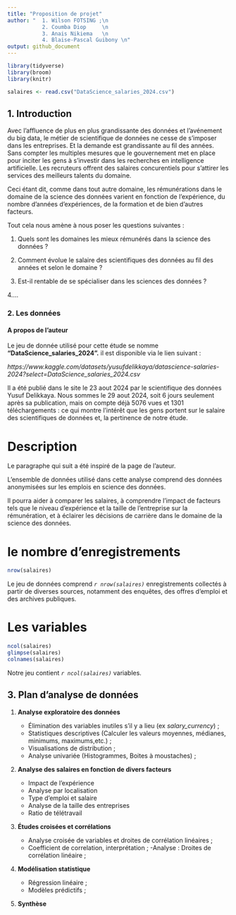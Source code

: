 ```yaml
---
title: "Proposition de projet"
author: "  1. Wilson FOTSING ;\n
           2. Coumba Diop     \n
           3. Anais Nikiema   \n
           4. Blaise-Pascal Guibony \n"
output: github_document
---
```


```r
library(tidyverse)
library(broom)
library(knitr)
```

```r
salaires <- read.csv("DataScience_salaries_2024.csv")
```


## 1. Introduction

Avec l'affluence de plus en plus grandissante des données et l'avénement du big data, le métier de scientifique de données ne cesse de s'imposer dans les entreprises. Et la demande est grandissante au fil des années. Sans compter les multiples mesures que le gouvernement met en place pour inciter les gens à s'investir dans les recherches en intelligence artificielle.
Les recruteurs offrent des salaires concurentiels pour s'attirer les services des meilleurs talents du domaine. 

Ceci étant dit, comme dans tout autre domaine, les rémunérations dans le domaine de la science des données varient en fonction de l'expérience, du nombre d'années d'expériences, de la formation et de bien d'autres facteurs.

Tout cela nous amène à nous poser les questions suivantes :
 
 1. Quels sont les domaines les mieux rémunérés dans la science des données ? 
 
 2. Comment évolue le salaire des scientifiques des données au fil des années et selon le domaine ?
 
 3. Est-il rentable de se spécialiser dans les sciences des données ?
 
 4.... 



### 2. Les données

#### A propos de l'auteur

Le jeu de donnée utilisé pour cette étude se nomme **"DataScience_salaries_2024".** il est disponible via le lien suivant : 

*https://www.kaggle.com/datasets/yusufdelikkaya/datascience-salaries-2024?select=DataScience_salaries_2024.csv*

Il a été publié dans le site le 23 aout 2024 par le scientifique des données Yusuf Delikkaya. Nous sommes le 29 aout 2024, soit 6 jours seulement
après sa publication, mais on compte déjà 5076 vues et 1301 téléchargements : ce qui montre  l'intérêt que les gens portent sur le salaire des scientifiques de données et, la pertinence de notre étude.


# Description 

Le paragraphe qui suit a été inspiré de la page de l'auteur.

L'ensemble de données utilisé dans cette analyse comprend des données anonymisées 
sur les emplois en science des données.

Il pourra aider à comparer les salaires, à comprendre l'impact de facteurs tels que 
le niveau d'expérience et la taille de l'entreprise sur la rémunération, et à éclairer les décisions de carrière dans le domaine de la science des données.
 
# le nombre d'enregistrements
```r
nrow(salaires)
```
Le jeu de données comprend *`r nrow(salaires)`* enregistrements collectés à partir de diverses sources, notamment des enquêtes, des offres d'emploi et des archives publiques.
 
# Les variables
```r
ncol(salaires)
glimpse(salaires)
colnames(salaires)

```
Notre jeu contient *`r ncol(salaires)`* variables. 



## 3. Plan d'analyse de données
1. **Analyse exploratoire des données**
   - Élimination des variables inutiles s'il y a lieu (ex *salary_currency*) ;
   - Statistiques descriptives (Calculer les valeurs moyennes, médianes, minimums, maximums,etc.) ;
   - Visualisations de distribution ;   
   - Analyse univariée (Histogrammes, Boites à moustaches) ;
   
  

2. **Analyse des salaires en fonction de divers facteurs**

   - Impact de l’expérience
   - Analyse par localisation
   - Type d’emploi et salaire
   - Analyse de la taille des entreprises
   - Ratio de télétravail

3. **Études croisées et corrélations**

   - Analyse croisée de variables et droites de corrélation linéaires ;
   - Coefficient de correlation, interprétation ; 
   -Analyse  : Droites de corrélation linéaire ;

4. **Modélisation statistique **

   - Régression linéaire ;
   - Modèles prédictifs ;

5. **Synthèse**
